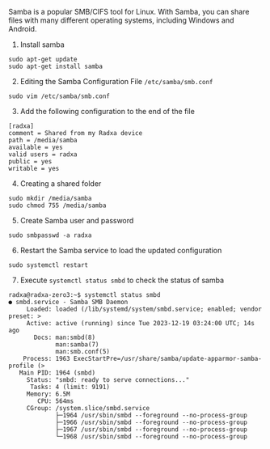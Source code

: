 
Samba is a popular SMB/CIFS tool for Linux. With Samba, you can share files with many different operating systems, including Windows and Android.

1. Install samba

```
sudo apt-get update
sudo apt-get install samba
```

2. Editing the Samba Configuration File `/etc/samba/smb.conf`

```
sudo vim /etc/samba/smb.conf
```

3. Add the following configuration to the end of the file

```
[radxa]
comment = Shared from my Radxa device
path = /media/samba
available = yes
valid users = radxa
public = yes
writable = yes
```

4. Creating a shared folder

```
sudo mkdir /media/samba
sudo chmod 755 /media/samba
```

5. Create Samba user and password

```
sudo smbpasswd -a radxa
```

6. Restart the Samba service to load the updated configuration

```
sudo systemctl restart
```

7. Execute `systemctl status smbd` to check the status of samba

```
radxa@radxa-zero3:~$ systemctl status smbd
● smbd.service - Samba SMB Daemon
     Loaded: loaded (/lib/systemd/system/smbd.service; enabled; vendor preset: >
     Active: active (running) since Tue 2023-12-19 03:24:00 UTC; 14s ago
       Docs: man:smbd(8)
             man:samba(7)
             man:smb.conf(5)
    Process: 1963 ExecStartPre=/usr/share/samba/update-apparmor-samba-profile (>
   Main PID: 1964 (smbd)
     Status: "smbd: ready to serve connections..."
      Tasks: 4 (limit: 9191)
     Memory: 6.5M
        CPU: 564ms
     CGroup: /system.slice/smbd.service
             ├─1964 /usr/sbin/smbd --foreground --no-process-group
             ├─1966 /usr/sbin/smbd --foreground --no-process-group
             ├─1967 /usr/sbin/smbd --foreground --no-process-group
             └─1968 /usr/sbin/smbd --foreground --no-process-group
```
